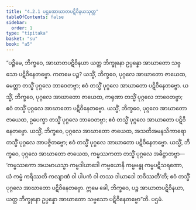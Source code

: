 ```yaml
---
title: "4.2.1 ပဌမအာဃာတပဋိဝိနယသုတ္တ"
tableOfContents: false
sidebar:
  order: 1
type: "tipitaka"
basket: "su"
book: "a5"
---
```



<DynamicBreadcrumb />

<Division number="161" book="a5" e="ch" v="16" p="163">

<Paragraph number="932" book="a5">
“ပဉ္စိမေ, ဘိက္ခဝေ, အာဃာတပဋိဝိနယာ ယတ္ထ ဘိက္ခုနော ဥပ္ပန္နော အာဃာတော သဗ္ဗသော ပဋိဝိနေတဗ္ဗော. ကတမေ ပဉ္စ? ယသ္မိံ, ဘိက္ခဝေ, ပုဂ္ဂလေ အာဃာတော ဇာယေထ, မေတ္တာ တသ္မိံ ပုဂ္ဂလေ ဘာဝေတဗ္ဗာ; ဧဝံ တသ္မိံ ပုဂ္ဂလေ အာဃာတော ပဋိဝိနေတဗ္ဗော. ယသ္မိံ, ဘိက္ခဝေ, ပုဂ္ဂလေ အာဃာတော ဇာယေထ, ကရုဏာ တသ္မိံ ပုဂ္ဂလေ ဘာဝေတဗ္ဗာ; ဧဝံ တသ္မိံ ပုဂ္ဂလေ အာဃာတော ပဋိဝိနေတဗ္ဗော. ယသ္မိံ, ဘိက္ခဝေ, ပုဂ္ဂလေ အာဃာတော ဇာယေထ, ဥပေက္ခာ တသ္မိံ ပုဂ္ဂလေ ဘာဝေတဗ္ဗာ; ဧဝံ တသ္မိံ ပုဂ္ဂလေ အာဃာတော ပဋိဝိနေတဗ္ဗော. ယသ္မိံ, ဘိက္ခဝေ, ပုဂ္ဂလေ အာဃာတော ဇာယေထ, အသတိအမနသိကာရော တသ္မိံ ပုဂ္ဂလေ အာပဇ္ဇိတဗ္ဗော; ဧဝံ တသ္မိံ ပုဂ္ဂလေ အာဃာတော ပဋိဝိနေတဗ္ဗော. ယသ္မိံ, ဘိက္ခဝေ, ပုဂ္ဂလေ အာဃာတော ဇာယေထ, ကမ္မဿကတာ တသ္မိံ ပုဂ္ဂလေ အဓိဋ္ဌာတဗ္ဗာ—  ‘ကမ္မဿကော အယမာယသ္မာ ကမ္မဒါယာဒေါ ကမ္မယောနိ ကမ္မဗန္ဓု ကမ္မပဋိသရဏော, ယံ ကမ္မံ ကရိဿတိ ကလျာဏံ ဝါ ပါပကံ ဝါ တဿ ဒါယာဒေါ ဘဝိဿတီ’တိ; ဧဝံ တသ္မိံ ပုဂ္ဂလေ အာဃာတော ပဋိဝိနေတဗ္ဗော. ဣမေ ခေါ, ဘိက္ခဝေ, ပဉ္စ အာဃာတပဋိဝိနယာ, ယတ္ထ ဘိက္ခုနော ဥပ္ပန္နော အာဃာတော သဗ္ဗသော ပဋိဝိနေတဗ္ဗော”တိ.

</Paragraph>
</Division>

<Paragraph number="933" type="center" book="a5">
ပဌမံ.
</Paragraph>
